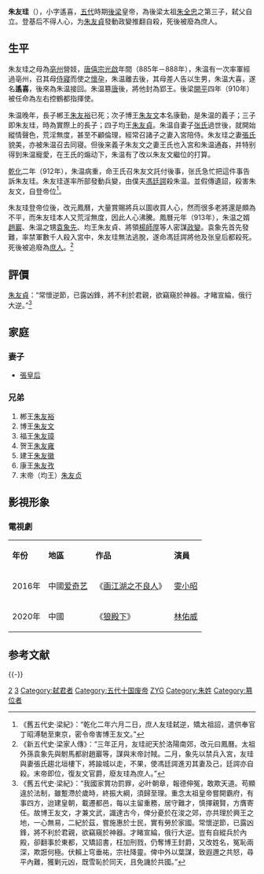 {{Expand language|1=en|2=vi|time=2022-06-07T06:02:34+00:00}}
{{Emperorcn box|图像=
|名称=朱友珪
|姓名=朱友珪
|庙号=
|谥号=
|陵墓=
|政权=[[后梁|后梁]]
|出生日期=885年
|逝世日期={{death date and age|913|3|27|885}}
|在位=912年7月18日－913年3月27日（{{age in years and days|912|7|18|913|3|27|age=no}}）
|年号=[[鳳曆_(後梁)|鳳曆]]：913年正月－二月
}}
'''朱友珪'''（{{bd|885年||913年|3月27日|catIdx=z}}），小字遙喜，[[五代|五代]]時期[[後梁|後梁]]皇帝，為後梁太祖[[朱温|朱全忠]]之第三子，弑父自立。登基后不得人心，为[[梁末帝|朱友貞]]發動政變推翻自殺，死後被廢為庶人。

== 生平 ==
朱友珪之母為[[亳州_(古代)|亳州]]營妓，[[唐僖宗|唐僖宗]][[光啟|光啟]]年間（885年－888年），朱温有一次率軍經過亳州，召其母[[人类性行为|侍寢]]而使之[[懷孕|懷孕]]，朱温離去後，其母差人告以生男，朱温大喜，遂名'''遙喜'''，後來為朱温接回。朱温篡[[唐朝|唐]]後，將他封為郢王。後梁[[開平_(年號)|開平]]四年（910年）被任命為左右控鶴都指揮使。

朱温晚年，長子郴王[[朱友裕|朱友裕]]已死；次子博王[[朱友文|朱友文]]本名康勤，是朱温的義子；三子即朱友珪，時為實際上的長子；四子均王[[梁末帝|朱友貞]]。朱温自妻子[[元贞皇太后|张氏]]過世後，就開始縱情聲色，荒淫無度，甚至不顧倫理，經常召諸子之妻入宮陪侍。朱友珪之妻[[张皇后_(朱友珪)|張氏]]貌美，亦被朱温召去同寝。但後来義子朱友文之妻王氏也入宮和朱温通姦，并特别得到朱温寵愛，在王氏的煽动下，朱温有了改以朱友文繼位的打算。

[[乾化|乾化]]二年（912年），朱温病重，命王氏召朱友文託付後事，张氏急忙把這件事告訴朱友珪。朱友珪遂率所部發動兵變，由僕夫[[馮廷諤|馮廷諤]]殺朱温。並假傳遺詔，殺害朱友文，自登帝位<ref>《舊五代史·梁紀》：“乾化二年六月二日，庶人友珪弑逆，矯太祖詔，遣供奉官丁昭溥馳至東京，密令帝害博王友文。”</ref>。

朱友珪登帝位後，改元鳳曆，大量賞賜將兵以圖收買人心，然而很多老將還是頗為不平，而朱友珪本人又荒淫無度，因此人心沸騰。鳳曆元年（913年），朱温之婿[[赵岩_(五代十国)|趙巖]]、朱温之甥[[袁象先|袁象先]]、均王朱友貞、將領[[楊師厚|楊師厚]]等人密謀[[政變|政變]]。袁象先首先發難，率禁軍數千人殺入宮中，朱友珪無法逃脫，遂命馮廷諤將他及张皇后都殺死。死後被追廢為[[庶民|庶人]]。<ref>《新五代史·梁家人傳》：“三年正月，友珪祀天於洛陽南郊，改元曰鳳曆。太祖外孫袁象先與駙馬都尉趙巖等，謀與末帝討賊。二月，象先以禁兵入宮，友珪與妻張氏趨北垣樓下，將踰城以走，不果，使馮廷諤進刃其妻及己，廷諤亦自殺。末帝即位，復友文官爵，廢友珪為庶人。”</ref>

==評價==
[[梁末帝|朱友貞]]：“常懷逆節，已露凶鋒，將不利於君親，欲竊窺於神器。才睹宣綸，俄行大逆。”<ref>《舊五代史·梁紀》：“我國家賞功罰罪，必旪朝章，報德伸冤，敢欺天道。苟顯違於法制，雖蹔滯於歲時，終振大綱，須歸至理。重念太祖皇帝嘗開霸府，有事四方，迨建皇朝，載遷都邑，每以主留重務，居守難才，慎擇親賢，方膺寄任。故博王友文，才兼文武，識達古今，俾分憂於在浚之郊，亦共理於興王之地，一心無易，二紀於茲，嘗施惠於士民，實有勞於家國。常懷逆節，已露凶鋒，將不利於君親，欲竊窺於神器。才睹宣綸，俄行大逆。豈有自縱兵於內殿，卻翻事於東都，又矯詔書，枉加刑戮，仍奪博王封爵，又改姓名，冤恥兩深，欺誑何極。伏賴上穹垂祐，宗社降靈。俾中外以葉謀，致遐邇之共怒，尋平內難，獲剿元凶，既雪恥於同天，且免譏於共國。”</ref>

== 家庭 ==
=== 妻子 ===
*[[张皇后_(朱友珪)|張皇后]]
===兄弟===
#郴王[[朱友裕|朱友裕]]
#博王[[朱友文|朱友文]]
#福王[[朱友璋|朱友璋]]
#贺王[[朱友雍|朱友雍]]
#建王[[朱友徽|朱友徽]]
#康王[[朱友孜|朱友孜]]
#末帝（均王）[[梁末帝|朱友贞]]

== 影視形象 ==
===電視劇===
{| class="wikitable" 
|-  style="background:cornflowerblue; color:white; text-align:center;"
|'''年份'''||'''地區'''||'''作品'''||'''演員'''
|-
|2016年|| 中國[[爱奇艺|爱奇艺]]||《[[画江湖之不良人#網絡劇|画江湖之不良人]]》|| [[雯小昭|雯小昭]]
|-
|2020年|| 中國||《[[狼殿下|狼殿下]]》|| [[林佑威|林佑威]]
|}

== 参考文献 ==
{{Reflist}}

{{-}}
{{中国君主|父 後梁太祖[[朱温|朱全忠]]|弟 後梁末帝[[梁末帝|朱友貞]]|[[後梁|後梁]][[五代十国君主列表#後梁|皇帝]]|912年－913年}}
{{五代君主}}

[[Category:后梁皇帝|2]]
[[Category:后梁皇子|3]]
[[Category:弑君者|Category:弑君者]]
[[Category:五代十国废帝|Category:五代十国废帝]]
[[Category:五代十國自殺人物|ZYG]]
[[Category:朱姓|Category:朱姓]]
[[Category:篡位者|Category:篡位者]]